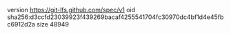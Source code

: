 version https://git-lfs.github.com/spec/v1
oid sha256:d3ccfd23039923f439269bacaf4255541704fc30970dc4bf1d4e45fbc6912d2a
size 48949
